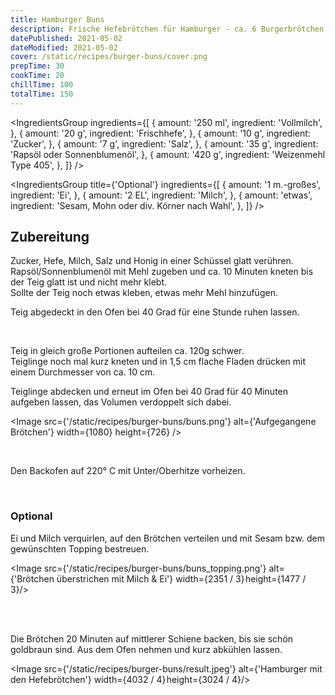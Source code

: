 ```yaml
---
title: Hamburger Buns
description: Frische Hefebrötchen für Hamburger - ca. 6 Burgerbrötchen
datePublished: 2021-05-02
dateModified: 2021-05-02
cover: /static/recipes/burger-buns/cover.png
prepTime: 30
cookTime: 20
chillTime: 100
totalTime: 150
---
```


<IngredientsGroup 
ingredients={[
  {
    amount: '250 ml',
    ingredient: 'Vollmilch',
  },
  {
    amount: '20 g',
    ingredient: 'Frischhefe',
  },
  {
    amount: '10 g',
    ingredient: 'Zucker',
  },
  {
    amount: '7 g',
    ingredient: 'Salz',
  },
  {
    amount: '35 g',
    ingredient: 'Rapsöl oder Sonnenblumenöl',
  },
  {
    amount: '420 g',
    ingredient: 'Weizenmehl Type 405',
  },
]} />

<IngredientsGroup title={'Optional'} ingredients={[
  {
    amount: '1 m.-großes',
    ingredient: 'Ei',
  },
  {
    amount: '2 EL',
    ingredient: 'Milch',
  },
  {
    amount: 'etwas',
    ingredient: 'Sesam, Mohn oder div. Körner nach Wahl',
  },
]} />

## Zubereitung

Zucker, Hefe, Milch, Salz und Honig in einer Schüssel glatt verühren.  
Rapsöl/Sonnenblumenöl mit Mehl zugeben und ca. 10 Minuten kneten bis der Teig glatt ist und nicht mehr klebt.  
Sollte der Teig noch etwas kleben, etwas mehr Mehl hinzufügen.


Teig abgedeckt in den Ofen bei 40 Grad für eine Stunde ruhen lassen.

<br />

Teig in gleich große Portionen aufteilen ca. 120g schwer.  
Teiglinge noch mal kurz kneten und in 1,5 cm flache Fladen drücken mit einem Durchmesser von ca. 10 cm.

Teiglinge abdecken und erneut im Ofen bei 40 Grad für 40 Minuten aufgeben lassen, das Volumen verdoppelt sich dabei.

<Image src={'/static/recipes/burger-buns/buns.png'} alt={'Aufgegangene Brötchen'} width={1080} height={726} />

<br />

Den Backofen auf 220° C mit Unter/Oberhitze vorheizen.

<br />

### Optional
Ei und Milch verquirlen, auf den Brötchen verteilen und mit Sesam bzw. dem gewünschten Topping bestreuen.

<Image src={'/static/recipes/burger-buns/buns_topping.png'} alt={'Brötchen überstrichen mit Milch & Ei'} width={2351 / 3} height={1477 / 3}/>

<br />
<br />


Die Brötchen 20 Minuten auf mittlerer Schiene backen, bis sie schön goldbraun sind. Aus dem Ofen nehmen und kurz abkühlen lassen.


<Image src={'/static/recipes/burger-buns/result.jpeg'} alt={'Hamburger mit den Hefebrötchen'} width={4032 / 4} height={3024 / 4}/>
